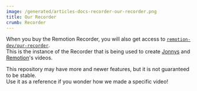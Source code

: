 ```yaml
---
image: /generated/articles-docs-recorder-our-recorder.png
title: Our Recorder
crumb: Recorder
---
```


When you buy the Remotion Recorder, you will also get access to [`remotion-dev/our-recorder`](https://github.com/remotion-dev/our-recorder).  
This is the instance of the Recorder that is being used to create [Jonnys](https://twitter.com/JNYBGR) and [Remotion](https://twitter.com/remotion)'s videos.

This repository may have more and newer features, but it is not guaranteed to be stable.  
Use it as a reference if you wonder how we made a specific video!
